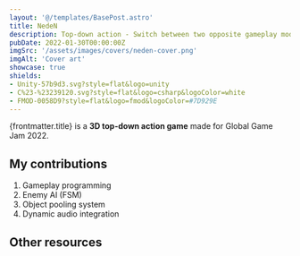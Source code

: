```yaml
---
layout: '@/templates/BasePost.astro'
title: NedeN
description: Top-down action - Switch between two opposite gameplay modes to clear levels from enemies.
pubDate: 2022-01-30T00:00:00Z
imgSrc: '/assets/images/covers/neden-cover.png'
imgAlt: 'Cover art'
showcase: true
shields:
- Unity-57b9d3.svg?style=flat&logo=unity
- C%23-%23239120.svg?style=flat&logo=csharp&logoColor=white
- FMOD-0058D9?style=flat&logo=fmod&logoColor=#7D929E
---
```


{frontmatter.title} is a <b>3D top-down action game</b> made for Global Game Jam 2022.

<StoreLinkBanner
  gitHubUrl='https://github.com/ironcutter24/GGJ-2022'
  playStoreUrl=''
  itchUrl='https://ironcutter24.itch.io/neden'
/>

<ProjectDetails
  role='Lead Developer'
  company='[Game Jam]'
  platforms='PC'
  time='10 days'
/>

## My contributions

1. Gameplay programming
1. Enemy AI (FSM)
1. Object pooling system
1. Dynamic audio integration

## Other resources

<EmbedVideo url="https://www.youtube.com/embed/b6YrhRlrm2w?si=YSAT3UcV5MSHEs8F" />
